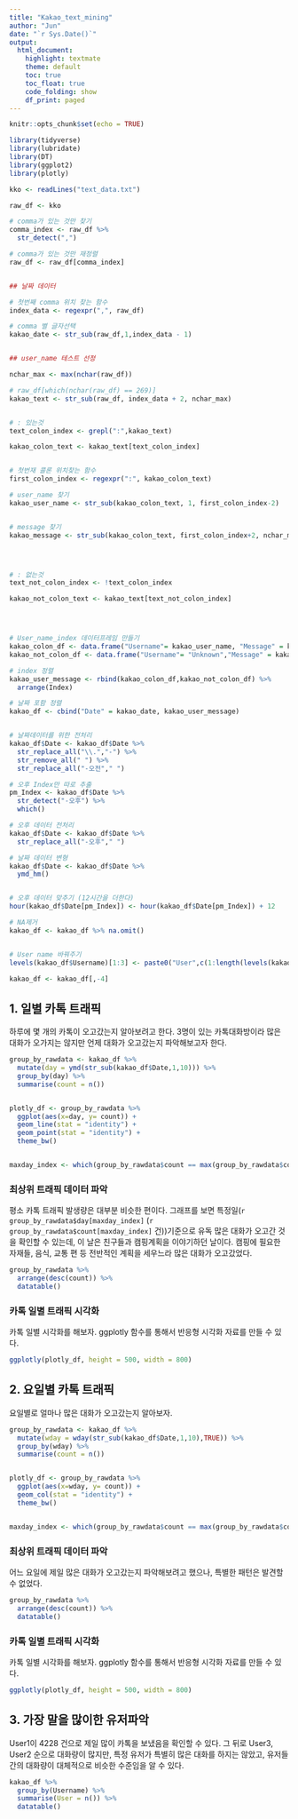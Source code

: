 ```yaml
---
title: "Kakao_text_mining"
author: "Jun"
date: "`r Sys.Date()`"
output: 
  html_document:
    highlight: textmate
    theme: default
    toc: true
    toc_float: true
    code_folding: show
    df_print: paged
---
```


```r
knitr::opts_chunk$set(echo = TRUE)
```

```r
library(tidyverse)
library(lubridate)
library(DT)
library(ggplot2)
library(plotly)
```


```r
kko <- readLines("text_data.txt")

raw_df <- kko

# comma가 있는 것만 찾기
comma_index <- raw_df %>% 
  str_detect(",")

# comma가 있는 것만 재정렬
raw_df <- raw_df[comma_index]


## 날짜 데이터 

# 첫번째 comma 위치 찾는 함수
index_data <- regexpr(",", raw_df)

# comma 별 글자선택
kakao_date <- str_sub(raw_df,1,index_data - 1)


## user_name 테스트 선정

nchar_max <- max(nchar(raw_df))

# raw_df[which(nchar(raw_df) == 269)]
kakao_text <- str_sub(raw_df, index_data + 2, nchar_max)


# : 있는것
text_colon_index <- grepl(":",kakao_text)

kakao_colon_text <- kakao_text[text_colon_index]


# 첫번재 콜론 위치찾는 함수
first_colon_index <- regexpr(":", kakao_colon_text)

# user_name 찾기
kakao_user_name <- str_sub(kakao_colon_text, 1, first_colon_index-2)


# message 찾기
kakao_message <- str_sub(kakao_colon_text, first_colon_index+2, nchar_max)




# : 없는것 
text_not_colon_index <- !text_colon_index

kakao_not_colon_text <- kakao_text[text_not_colon_index]




# User_name_index 데이터프레임 만들기
kakao_colon_df <- data.frame("Username"= kakao_user_name, "Message" = kakao_message, "Index" = which(text_colon_index))
kakao_not_colon_df <- data.frame("Username"= "Unknown","Message" = kakao_not_colon_text, "Index" = which(text_not_colon_index))

# index 정렬
kakao_user_message <- rbind(kakao_colon_df,kakao_not_colon_df) %>% 
  arrange(Index) 

# 날짜 포함 정렬
kakao_df <- cbind("Date" = kakao_date, kakao_user_message)


# 날짜데이터를 위한 전처리
kakao_df$Date <- kakao_df$Date %>% 
  str_replace_all("\\.","-") %>% 
  str_remove_all(" ") %>% 
  str_replace_all("-오전"," ")

# 오후 Index만 따로 추출
pm_Index <- kakao_df$Date %>% 
  str_detect("-오후") %>% 
  which()

# 오후 데이터 전처리
kakao_df$Date <- kakao_df$Date %>% 
  str_replace_all("-오후"," ")

# 날짜 데이터 변형
kakao_df$Date <- kakao_df$Date %>% 
  ymd_hm()


# 오후 데이터 맞추기 (12시간을 더한다)
hour(kakao_df$Date[pm_Index]) <- hour(kakao_df$Date[pm_Index]) + 12

# NA제거
kakao_df <- kakao_df %>% na.omit()


# User name 바꿔주기
levels(kakao_df$Username)[1:3] <- paste0("User",c(1:length(levels(kakao_df$Username)[1:3])))

kakao_df <- kakao_df[,-4]
```


## 1. 일별 카톡 트래픽

하루에 몇 개의 카톡이 오고갔는지 알아보려고 한다. 3명이 있는 카톡대화방이라 많은 대화가 오가지는 않지만 언제 대화가 오고갔는지 파악해보고자 한다.

```r
group_by_rawdata <- kakao_df %>% 
  mutate(day = ymd(str_sub(kakao_df$Date,1,10))) %>% 
  group_by(day) %>% 
  summarise(count = n())


plotly_df <- group_by_rawdata %>% 
  ggplot(aes(x=day, y= count)) +
  geom_line(stat = "identity") +
  geom_point(stat = "identity") +
  theme_bw()


maxday_index <- which(group_by_rawdata$count == max(group_by_rawdata$count))

```

### 최상위 트래픽 데이터 파악

평소 카톡 트래픽 발생량은 대부분 비슷한 편이다. 그래프를 보면 특정일(`r group_by_rawdata$day[maxday_index]` (`r group_by_rawdata$count[maxday_index]` 건))기준으로 유독 많은 대화가 오고간 것을 확인할 수 있는데, 이 날은 친구들과 캠핑계획을 이야기하던 날이다. 캠핑에 필요한 자재들, 음식, 교통 편 등 전반적인 계획을 세우느라 많은 대화가 오고갔었다. 

```r
group_by_rawdata %>% 
  arrange(desc(count)) %>% 
  datatable()
```

### 카톡 일별 트래픽 시각화

카톡 일별 시각화를 해보자. ggplotly 함수를 통해서 반응형 시각화 자료를 만들 수 있다. 

```r
ggplotly(plotly_df, height = 500, width = 800)
```


## 2. 요일별 카톡 트래픽

요일별로 얼마나 많은 대화가 오고갔는지 알아보자. 

```r
group_by_rawdata <- kakao_df %>% 
  mutate(wday = wday(str_sub(kakao_df$Date,1,10),TRUE)) %>% 
  group_by(wday) %>% 
  summarise(count = n())


plotly_df <- group_by_rawdata %>% 
  ggplot(aes(x=wday, y= count)) +
  geom_col(stat = "identity") +
  theme_bw()


maxday_index <- which(group_by_rawdata$count == max(group_by_rawdata$count))
```


### 최상위 트래픽 데이터 파악

어느 요일에 제일 많은 대화가 오고갔는지 파악해보려고 했으나, 특별한 패턴은 발견할 수 없었다. 

```r
group_by_rawdata %>% 
  arrange(desc(count)) %>% 
  datatable()
```

### 카톡 일별 트래픽 시각화

카톡 일별 시각화를 해보자. ggplotly 함수를 통해서 반응형 시각화 자료를 만들 수 있다. 

```r
ggplotly(plotly_df, height = 500, width = 800)
```


## 3. 가장 말을 많이한 유저파악

User1이 4228 건으로 제일 많이 카톡을 보냈음을 확인할 수 있다. 그 뒤로 User3, User2 순으로 대화량이 많지만, 특정 유저가 특별히 많은 대화를 하지는 않았고, 유저들 간의 대화량이 대체적으로 비슷한 수준임을 알 수 있다.


```r
kakao_df %>% 
  group_by(Username) %>% 
  summarise(User = n()) %>% 
  datatable()
```
